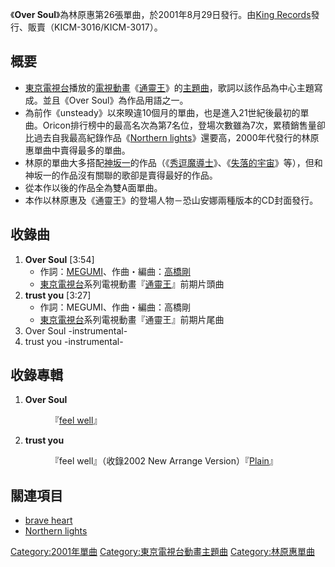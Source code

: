 {{Infobox Single
| Name           = Over Soul
| Artist         = [[林原惠|林原惠]]
| Album          = [[feel_well|feel well]]
| A-side         = 
| B-side         = 
| Released       = 2001年8月29日
| Format         = [[單曲|雙A面單曲]]
| Recorded       = 
| Genre          = [[J-POP|J-POP]]（[[動畫歌曲|動畫歌曲]]）
| Length         = 14分41秒
| Label          = [[STAR_CHILD|STAR CHILD]]
| Writer         = [[林原惠|MEGUMI]]<br/>[[高橋剛|高橋剛]]
| Producer       = [[大月俊倫|大月俊倫]]
| Reviews        = 
| Chart position = * 週最高排名 第7名（[[Oricon|Oricon]]）
* 最高第1位[連續6週]（[[SOMETHING_DREAMS_Multimedia_Countdown|SOMETHING DREAMS Multimedia Countdown]]）
| Certification  = 
| Last single    = [[unsteady|unsteady]] <br/> （2000年）
| This single    = '''Over Soul''' <br/> （2001年）
| Next single    = [[feel_well|feel well]] <br/> （2001年）
}}
《'''Over Soul'''》為林原惠第26張單曲，於2001年8月29日發行。由[[King_Records|King Records]]發行、販賣（KICM-3016/KICM-3017）。

== 概要 ==
* [[東京電視台|東京電視台]]播放的[[電視動畫|電視動畫]]《[[通靈王|通靈王]]》的[[主題曲|主題曲]]，歌詞以該作品為中心主題寫成。並且《Over Soul》為作品用語之一。
* 為前作《unsteady》以來睽違10個月的單曲，也是進入21世紀後最初的單曲。Oricon排行榜中的最高名次為第7名位，登場次數雖為7次，累積銷售量卻比過去自我最高紀錄作品《[[Northern_lights|Northern lights]]》還要高，2000年代發行的林原惠單曲中賣得最多的單曲。
* 林原的單曲大多搭配[[神坂一|神坂一]]的作品（《[[秀逗魔導士_(動畫)|秀逗魔導士]]》、《[[失落的宇宙|失落的宇宙]]》等），但和神坂一的作品沒有關聯的歌卻是賣得最好的作品。
* 從本作以後的作品全為雙A面單曲。
* 本作以林原惠及《通靈王》的登場人物－恐山安娜兩種版本的CD封面發行。

== 收錄曲 ==
#'''Over Soul''' [3:54]
#* 作詞：[[林原惠|MEGUMI]]、作曲・編曲：[[高橋剛|高橋剛]]
#* [[東京電視台|東京電視台]]系列電視動畫『[[通靈王|通靈王]]』前期片頭曲
#'''trust you''' [3:27]
#* 作詞：MEGUMI、作曲・編曲：高橋剛
#* [[東京電視台|東京電視台]]系列電視動畫『通靈王』前期片尾曲
# Over Soul -instrumental-
# trust you -instrumental-

== 收錄專輯==
# '''Over Soul'''
#: 『[[feel_well|feel well]]』
# '''trust you'''
#: 『feel well』（收錄2002 New Arrange Version）『[[Plain|Plain]]』

== 關連項目 ==
* [[brave_heart|brave heart]]
* [[Northern_lights|Northern lights]]

{{林原惠}}
{{DEFAULTSORT:Over soul}}
{{Single-stub}}

[[Category:2001年單曲|Category:2001年單曲]]
[[Category:東京電視台動畫主題曲|Category:東京電視台動畫主題曲]]
[[Category:林原惠單曲|Category:林原惠單曲]]